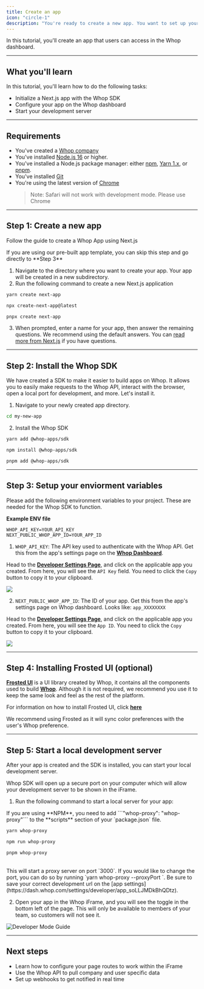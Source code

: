 ```yaml
---
title: Create an app
icon: "circle-1"
description: "You're ready to create a new app. You want to set up your development environment so that you can start coding."
---
```


In this tutorial, you'll create an app that users can access in the Whop dashboard.

---

## What you'll learn

In this tutorial, you'll learn how to do the following tasks:

- Initialize a Next.js app with the Whop SDK
- Configure your app on the Whop dashboard
- Start your development server

---

## Requirements

- You've created a [Whop company](https://dash.whop.com/)
- You've installed [Node.js 16](https://nodejs.org/en/download/) or higher.
- You've installed a Node.js package manager: either [npm](https://www.npmjs.com/get-npm), [Yarn 1.x](https://classic.yarnpkg.com/lang/en/docs/install), or [pnpm](https://pnpm.io/installation).
- You've installed [Git](https://git-scm.com/)
- You're using the latest version of [Chrome](https://www.google.com/chrome/)
  > Note: Safari will not work with development mode. Please use Chrome

---

## Step 1: Create a new app

Follow the guide to create a Whop App using Next.js

<Note>
  If you are using our pre-built app template, you can skip this step and go
  directly to **Step 3**
</Note>

1. Navigate to the directory where you want to create your app. Your app will be created in a new subdirectory.
2. Run the following command to create a new Next.js application

<CodeGroup>

```bash yarn
yarn create next-app
```

```bash npm
npx create-next-app@latest
```

```bash pnpm
pnpx create next-app
```

</CodeGroup>

3. When prompted, enter a name for your app, then answer the remaining questions. We recommend using the default answers. You can [read more from Next.js](https://nextjs.org/docs/pages/api-reference/create-next-app) if you have questions.

---

## Step 2: Install the Whop SDK

We have created a SDK to make it easier to build apps on Whop. It allows you to easily make requests to the Whop API, interact with the browser, open a local port for development, and more. Let's install it.

1. Navigate to your newly created app directory.

```bash
cd my-new-app
```

2. Install the Whop SDK

<CodeGroup>

```bash yarn
yarn add @whop-apps/sdk
```

```bash npm
npm install @whop-apps/sdk
```

```bash pnpm
pnpm add @whop-apps/sdk
```

</CodeGroup>

---

## Step 3: Setup your enviorment variables

Please add the following environment variables to your project. These are needed for the Whop SDK to function.

**Example ENV file**

```env
WHOP_API_KEY=YOUR_API_KEY
NEXT_PUBLIC_WHOP_APP_ID=YOUR_APP_ID
```

1. `WHOP_API_KEY`: The API key used to authenticate with the Whop API. Get this from the app's settings page on the [**Whop Dashboard**](https://dash.whop.com/settings/developer).

<Accordion title="How to get WHOP_API_KEY" >

Head to the [**Developer Settings Page**](https://dash.whop.com/settings/developer), and click on the applicable app you created. From here, you will see the `API Key` field. You need to click the `Copy` button to copy it to your clipboard.

<Frame>
  <img src="https://imgur.com/SPnZLIL.png" />
</Frame>

</Accordion>

2. `NEXT_PUBLIC_WHOP_APP_ID`: The ID of your app. Get this from the app's settings page on Whop dashboard. Looks like: `app_XXXXXXXX`

<Accordion title="How to get NEXT_PUBLIC_WHOP_APP_ID" >

Head to the [**Developer Settings Page**](https://dash.whop.com/settings/developer), and click on the applicable app you created. From here, you will see the `App ID`. You need to click the `Copy` button to copy it to your clipboard.

<Frame>
  <img src="https://imgur.com/WhAhvNt.png" />
</Frame>

</Accordion>

---

## Step 4: Installing Frosted UI (optional)

[**Frosted UI**](https://storybook.whop.com) is a UI library created by Whop, it contains all the components used to build [**Whop**](https://whop.com). Although it is not required, we recommend you use it to keep the same look and feel as the rest of the platform.

For information on how to install Frosted UI, click [**here**](https://github.com/whopio/frosted-ui)

<Tip>
  We recommend using Frosted as it will sync color preferences with the user's
  Whop preference.
</Tip>

---

## Step 5: Start a local development server

After your app is created and the SDK is installed, you can start your local development server.

Whop SDK will open up a secure port on your computer which will allow your development server to be shown in the iFrame.

1. Run the following command to start a local server for your app:

<Note>
  If you are using **NPM**, you need to add ```"whop-proxy": "whop-proxy"``` to
  the **scripts** section of your `package.json` file.
</Note>

<CodeGroup>

```bash yarn
yarn whop-proxy
```

```bash npm
npm run whop-proxy
```

```bash pnpm
pnpm whop-proxy
```

</CodeGroup>

<br />

<Tip>
This will start a proxy server on port `3000`. If you would like to change the port, you can do so by running `yarn whop-proxy --proxyPort <port>`. Be sure to save your correct development url on the [app settings](https://dash.whop.com/settings/developer/app_soLLJMDkBhQDtz).

</Tip>

2. Open your app in the Whop iFrame, and you will see the toggle in the bottom left of the page. This will only be available to members of your team, so customers will not see it.

![Developer Mode Guide](https://imgur.com/w0MGzD0.gif)

---

## Next steps

- Learn how to configure your page routes to work within the iFrame
- Use the Whop API to pull company and user specific data
- Set up webhooks to get notified in real time
